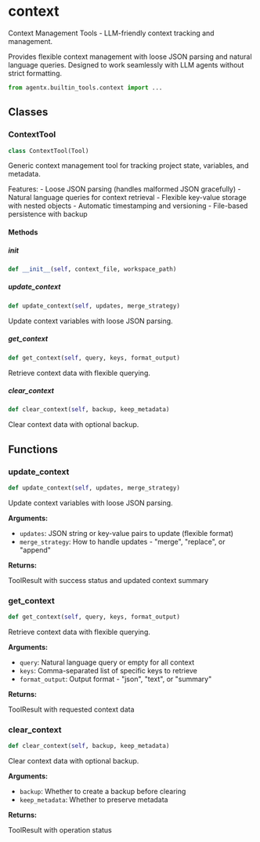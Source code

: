 # context

Context Management Tools - LLM-friendly context tracking and management.

Provides flexible context management with loose JSON parsing and natural language queries. Designed to work seamlessly with LLM agents without strict formatting.

```python
from agentx.builtin_tools.context import ...
```

## Classes

### ContextTool

```python
class ContextTool(Tool)
```

Generic context management tool for tracking project state, variables, and metadata.

Features: - Loose JSON parsing (handles malformed JSON gracefully) - Natural language queries for context retrieval - Flexible key-value storage with nested objects - Automatic timestamping and versioning - File-based persistence with backup

#### Methods

##### __init__

```python
def __init__(self, context_file, workspace_path)
```


##### update_context

```python
def update_context(self, updates, merge_strategy)
```

Update context variables with loose JSON parsing.


##### get_context

```python
def get_context(self, query, keys, format_output)
```

Retrieve context data with flexible querying.


##### clear_context

```python
def clear_context(self, backup, keep_metadata)
```

Clear context data with optional backup.



## Functions

### update_context

```python
def update_context(self, updates, merge_strategy)
```

Update context variables with loose JSON parsing.

**Arguments:**

- `updates`: JSON string or key-value pairs to update (flexible format)
- `merge_strategy`: How to handle updates - "merge", "replace", or "append"

**Returns:**

ToolResult with success status and updated context summary


### get_context

```python
def get_context(self, query, keys, format_output)
```

Retrieve context data with flexible querying.

**Arguments:**

- `query`: Natural language query or empty for all context
- `keys`: Comma-separated list of specific keys to retrieve
- `format_output`: Output format - "json", "text", or "summary"

**Returns:**

ToolResult with requested context data


### clear_context

```python
def clear_context(self, backup, keep_metadata)
```

Clear context data with optional backup.

**Arguments:**

- `backup`: Whether to create a backup before clearing
- `keep_metadata`: Whether to preserve metadata

**Returns:**

ToolResult with operation status


